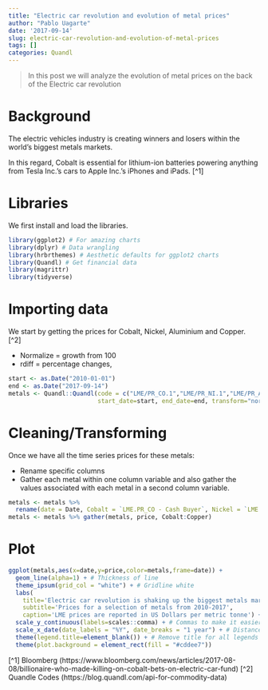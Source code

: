 ```yaml
---
title: "Electric car revolution and evolution of metal prices"
author: "Pablo Uagarte"
date: '2017-09-14'
slug: electric-car-revolution-and-evolution-of-metal-prices
tags: []
categories: Quandl
---
```


>In this post we will analyze the evolution of metal prices on the back of the Electric car revolution

# Background

The electric vehicles industry is creating winners and losers within the world’s biggest metals markets. 

In this regard, Cobalt is essential for lithium-ion batteries powering anything from Tesla Inc.’s cars to Apple Inc.’s iPhones and iPads. [^1]

# Libraries

We first install and load the libraries.

```r
library(ggplot2) # For amazing charts
library(dplyr) # Data wrangling
library(hrbrthemes) # Aesthetic defaults for ggplot2 charts
library(Quandl) # Get financial data
library(magrittr)
library(tidyverse)
```

# Importing data

We start by getting the prices for Cobalt, Nickel, Aluminium and Copper. [^2] 

* Normalize = growth from 100
* rdiff = percentage changes,

```r
start <- as.Date("2010-01-01")
end <- as.Date("2017-09-14")
metals <- Quandl::Quandl(code = c("LME/PR_CO.1","LME/PR_NI.1","LME/PR_AL.1","LME/PR_CU.1"),
                         start_date=start, end_date=end, transform="normalize")
```

# Cleaning/Transforming

Once we have all the time series prices for these metals:

* Rename specific columns
* Gather each metal within one column variable and also gather the values associated with each metal in a second column variable.

```r
metals <- metals %>% 
  rename(date = Date, Cobalt = `LME.PR_CO - Cash Buyer`, Nickel = `LME.PR_NI - Cash Buyer`, Aluminum = `LME.PR_AL - Cash Buyer`, Copper = `LME.PR_CU - Cash Buyer`)
metals <- metals %>% gather(metals, price, Cobalt:Copper)
```

# Plot 

```r
ggplot(metals,aes(x=date,y=price,color=metals,frame=date)) +
  geom_line(alpha=1) + # Thickness of line
  theme_ipsum(grid_col = "white") + # Gridline white
  labs(
    title='Electric car revolution is shaking up the biggest metals markets',
    subtitle='Prices for a selection of metals from 2010-2017',
    caption='LME prices are reported in US Dollars per metric tonne') +
  scale_y_continuous(labels=scales::comma) + # Commas to make it easier to read large numbers
  scale_x_date(date_labels = "%Y", date_breaks = "1 year") + # Distance between breaks 1 year
  theme(legend.title=element_blank()) + # Remove title for all legends
  theme(plot.background = element_rect(fill = "#cddee7")) 
```

[^1] Bloomberg (https://www.bloomberg.com/news/articles/2017-08-08/billionaire-who-made-killing-on-cobalt-bets-on-electric-car-fund)
[^2] Quandle Codes (https://blog.quandl.com/api-for-commodity-data)